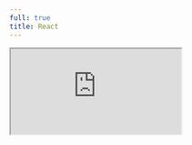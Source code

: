 ```yaml
---
full: true
title: React
---
```


<iframe
  allow="accelerometer; ambient-light-sensor; camera; encrypted-media; geolocation; gyroscope; hid; microphone; midi; payment; usb; vr; xr-spatial-tracking"
  sandbox="allow-autoplay allow-forms allow-modals allow-popups allow-presentation allow-same-origin allow-scripts"
  src="https://codesandbox.io/embed/github/inabagumi/blurhash-loader/tree/main/examples/react?fontsize=14&amp;theme=dark&amp;autoresize=1"
  style={{
    width: '100%',
    height: '100%',
    border: 0,
    overflow: 'hidden',
    background: 'rgb(21, 21, 21)'
  }}
/>
